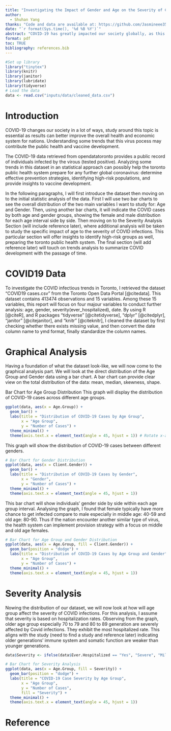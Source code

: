 ```yaml
---
title: "Investigating the Impact of Gender and Age on the Severity of COVID-19"
author: 
  - Shuhan Yang
thanks: "Code and data are available at: https://github.com/Jasmineee35/Term-Paper-I_Jasmine.git."
date: "`r format(Sys.time(), '%d %B %Y')`"
abstract: "COVID-19 has greatly impacted our society globally, as this disease spread around the globe, infecting all population. Some previous widespread viruses typically process certain infectious characteristics, such as male can be more likely to get infected compare to female, or children are more likely be infected etc. Thus, this research serves for the purpose to investigate whether COVID-19 has such characteristics, more specifically, the research will focus on the effects of Gender and Age. Note that this report used generative-AI tools for the purpose of data cleaning and graphical analysis."
format: pdf
toc: TRUE
bibliography: references.bib
---
```


```r
#Set up library 
library("tinytex")
library(knitr)
library(janitor)
library(lubridate)
library(tidyverse)
# Load the data
data <- read.csv("inputs/data/cleaned_data.csv")
```

\newpage

# Introduction
COVID-19 changes our society in a lot of ways, study around this topic is essential as results can better improve the overall health and economic system for nations. Understanding some trends that this virus pocess may contribute the public health and vaccine development.  

The COVID-19 data retrieved from opendatatoronto provides a public record of individuals infected by the virous (tested positive). Analyzing some trends in this dataset in an statistical approach can possibly help the toronto public health system prepare for any further global coronavirus: determine effective prevention strategies, identifying high-risk populations, and provide insights to vaccine development. 

In the following paragraphs, I will first introduce the dataset then moving on to the initial statistic analysis of the data. First I will use two bar charts to see the overall distribution of the two main variables I want to study for: Age and Gender. Then, using another bar charts, it will indicate the COVID cases by both age and gender groups, showing the female and male distribution for each age interval side by side. Then moving on to the Severity Analysis Section (will include reference later), where additional analysis will be taken to study the specific impact of age to the severity of COVID infections. This particular section will offer insights to identify high-risk groups as well, preparing the toronto public health system. The final section (will add reference later) will touch on trends analysis to summarize COVID development with the passage of time. 

# COVID19 Data
To investigate the COVID infectious trends in Toronto, I retrieved the dataset "COVID19 cases.csv" from the Toronto Open Data Portal [@citedata]. This dataset contains 413474 observations and 15 variables. Among these 15 variables, this report will focus on four majour variables to conduct further analysis: age, gender, severity(ever_hospitalized), date. By using R [@citeR], and R packages "tidyverse" [@citetidyverse], "dplyr" [@citedplyr], "janitor" [@citejanitor], and "knitr" [@citeknitr], I cleaned the dataset by first checking whether there exists missing value, and then convert the date column name to ymd format, finally standardize the column names.

# Graphical Analysis
Having a foundation of what the dataset look-like, we will now come to the graphical analysis part. We will look at the direct distribution of the Age Group and Gender data using a bar chart. A bar chart can provide clear view on the total distribution of the data: mean, median, skewness, shape.

Bar Chart for Age Group Distribution
This graph will display the distribution of COVID-19 cases across different age groups.
```r
ggplot(data, aes(x = Age.Group)) +
  geom_bar() +
  labs(title = "Distribution of COVID-19 Cases by Age Group",
       x = "Age Group",
       y = "Number of Cases") +
  theme_minimal() +
  theme(axis.text.x = element_text(angle = 45, hjust = 1)) # Rotate x-axis labels so it does not squeeze on the x-axis

```

This graph will show the distribution of COVID-19 cases between different genders.
```r
# Bar Chart for Gender Distribution
ggplot(data, aes(x = Client.Gender)) +
  geom_bar() +
  labs(title = "Distribution of COVID-19 Cases by Gender",
       x = "Gender",
       y = "Number of Cases") +
  theme_minimal() + 
  theme(axis.text.x = element_text(angle = 45, hjust = 1))
```

This bar chart will show individuals' gender side by side within each age group interval. Analysing the graph, I found that female typically have more chance to get infected compare to male especially in middle age: 40-59 and old age: 80-90. Thus if the nation encounter another similar type of virus, the health system can implement provision strategy with a focus on middle and old age females. 
```r
# Bar Chart for Age Group and Gender Distribution
ggplot(data, aes(x = Age.Group, fill = Client.Gender)) +
  geom_bar(position = "dodge") +
  labs(title = "Distribution of COVID-19 Cases by Age Group and Gender",
       x = "Age Group",
       y = "Number of Cases") +
  theme_minimal() +
  theme(axis.text.x = element_text(angle = 45, hjust = 1))
```

# Severity Analysis

Nowing the distribution of our dataset, we will now look at how will age group affect the severity of COVID infections. For this analysis, I assume that severity is based on hospitalization rates. Observing from the graph, older age group especially 70 to 79 and 80 to 89 generation are severely affected by Covid infections. They exhibit the most hospitalized rate. This aligns with the study (need to find a study and reference later) indicating older generations' immune system and somatic function are weaker than younger generations. 
```r
data$Severity <- ifelse(data$Ever.Hospitalized == "Yes", "Severe", "Mild")

# Bar Chart for Severity Analysis
ggplot(data, aes(x = Age.Group, fill = Severity)) +
  geom_bar(position = "dodge") +
  labs(title = "COVID-19 Case Severity by Age Group",
       x = "Age Group",
       y = "Number of Cases",
       fill = "Severity") +
  theme_minimal() + 
  theme(axis.text.x = element_text(angle = 45, hjust = 1))

```

# Reference 


